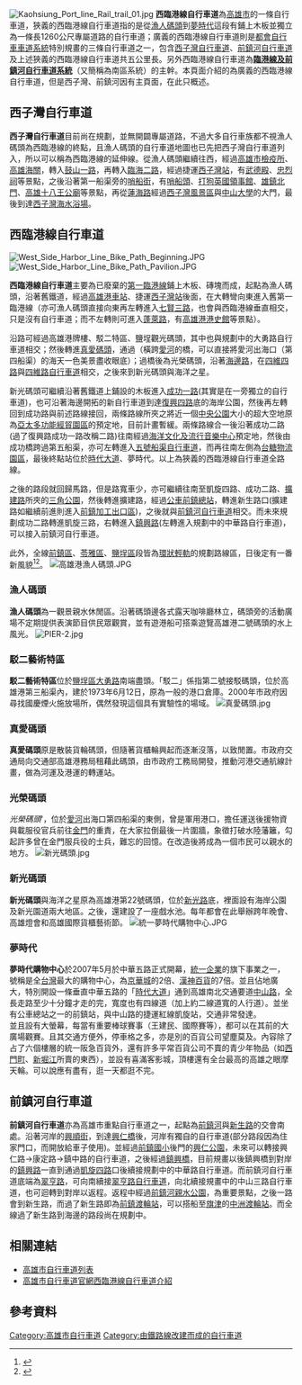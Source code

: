 [[File:Kaohsiung_Port_line_Rail_trail_01.jpg|thumb]]
'''西臨港線自行車道'''為[[高雄市|高雄市]]的一條自行車道，狹義的西臨港線自行車道指的是從[[高雄港漁人碼頭|漁人碼頭]]到[[統一夢時代購物中心|夢時代]]這段有鋪上木板並獨立為一條長1260公尺專屬道路的自行車道；廣義的西臨港線自行車道則是[[高雄市自行車道列表#都會自行車車道系統|都會自行車車道系統]]特別規畫的三條自行車道之一，包含[[西子灣自行車道|西子灣自行車道]]、[[前鎮河自行車道|前鎮河自行車道]]及上述狹義的西臨港線自行車道共五公里長。另外西臨港線自行車道為'''[[高雄市自行車道列表#南區系統|臨港線及前鎮河自行車道系統]]'''（又簡稱為南區系統）的主幹。本頁面介紹的為廣義的西臨港線自行車道，但是西子灣、前鎮河因有主頁面，在此只概述。
==西子灣自行車道==
{{main|西子灣自行車道}}
'''西子灣自行車道'''目前尚在規劃，並無開闢專屬道路，不過大多自行車族都不視漁人碼頭為西臨港線的終點，且漁人碼頭的自行車道地圖也已先把西子灣自行車道列入，所以可以稱為西臨港線的延伸線。從漁人碼頭繼續往西，經過[[高雄市檢疫所|高雄市檢疫所]]、[[高雄海關|高雄海關]]，轉入[[鼓山路|鼓山一路]]，再轉入[[臨海路|臨海二路]]，經過捷運[[西子灣站|西子灣站]]，有[[武德殿|武德殿]]、[[忠烈祠|忠烈祠]]等景點，之後沿著第一船渠旁的[[哨船街|哨船街]]，有[[哨船頭|哨船頭]]、[[打狗英國領事館|打狗英國領事館]]、[[雄鎮北門|雄鎮北門]]、[[高雄十八王公廟|高雄十八王公廟]]等景點，再從[[蓮海路|蓮海路]]經過[[西子灣風景區|西子灣風景區]]與[[中山大學|中山大學]]的大門，最後到達[[西子灣海水浴場|西子灣海水浴場]]。

==西臨港線自行車道==
[[File:West_Side_Harbor_Line_Bike_Path_Beginning.JPG|thumb]]
[[File:West_Side_Harbor_Line_Bike_Path_Pavilion.JPG|thumb]]

'''西臨港線自行車道'''主要為已廢棄的[[高雄臨港線|第一臨港線]]鋪上木板、磚塊而成，起點為漁人碼頭，沿著舊鐵道，經過[[高雄港車站|高雄港車站]]、捷運[[西子灣站|西子灣站]]後面，在大轉彎向東進入舊第一臨港線（亦可漁人碼頭直接向東再左轉進入[[七賢路|七賢三路]]，也會與西臨港線垂直相交，只是沒有自行車道；而不左轉則可進入[[蓬萊路|蓬萊路]]，有[[高雄港港史館|高雄港港史館]]等景點）。

沿路可經過高雄港牌樓、駁二特區、鹽埕觀光碼頭，其中也與規劃中的大勇路自行車道相交；然後轉進[[真愛碼頭|真愛碼頭]]，通過{{Link-ja|輕軌愛河橋|軽軌愛河橋|苓雅寮橋棧道}}（橫跨[[愛河|愛河]]的橋，可以直接將愛河出海口（第四船渠）的海天一色美景盡收眼底）；過橋後為光榮碼頭，沿著[[海邊路|海邊路]]，在[[四維路|四維四路]]與[[四維路自行車道|四維路自行車道]]相交，之後來到新光碼頭與海洋之星。

新光碼頭可繼續沿著舊鐵道上鋪設的木板進入[[成功路_(高雄市)|成功一路]](其實是在一旁獨立的自行車道)，也可沿著海邊開拓的新自行車道到達[[復興路_(高雄市)|復興四路]]底的海岸公園，然後再左轉回到成功路與前述路線接回，兩條路線所夾之將近一個[[中央公園_(高雄市)|中央公園]]大小的超大空地原為[[亞太多功能經貿園區|亞太多功能經貿園區]]的預定地，目前計畫暫緩。兩條路線合一後沿著成功二路(過了復興路成功一路改稱二路)往南經過[[海洋文化及流行音樂中心|海洋文化及流行音樂中心]]預定地，然後由成功橋跨過第五船渠，亦可左轉進入[[五號船渠自行車道|五號船渠自行車道]]，而再往南左側為[[台糖物流園區|台糖物流園區]]，最後終點站位於[[時代大道|時代大道]]、夢時代。以上為狹義的西臨港線自行車道全路線。

之後的路段就回歸馬路，但是路寬車少，亦可繼續往南至凱旋四路、成功二路、[[擴建路|擴建路]]所夾的[[三角公園|三角公園]]，然後轉進擴建路，經過[[公車前鎮站|公車前鎮總站]]，轉進新生路口(擴建路如繼續前進則進入[[前鎮加工出口區|前鎮加工出口區]])，之後就與[[前鎮河自行車道|前鎮河自行車道]]相交。而未來規劃成功二路轉進凱旋三路，右轉進入[[鎮興路|鎮興路]](左轉進入規劃中的中華路自行車道)，可以接入前鎮河自行車道。

此外，全線[[前鎮區|前鎮區]]、[[苓雅區|苓雅區]]、[[鹽埕區|鹽埕區]]段皆為[[高雄捷運環狀輕軌|環狀輕軌]]的規劃路線區，日後定有一番新風貌<ref>{{Cite web |url=http://news.ltn.com.tw/news/life/breakingnews/1353201 |title=高雄輕軌通車後 民眾可騎鐵馬與輕軌競速 |access-date=2016-02-15 |archive-date=2017-04-12 |archive-url=https://web.archive.org/web/20170412142839/http://news.ltn.com.tw/news/life/breakingnews/1353201 |dead-url=no }}</ref><ref>{{Cite web |url=https://udn.com/news/story/7327/2157482 |title=舊鐵橋再利用 重返愛河伴輕軌 |access-date=2017-04-12 |archive-date=2020-05-01 |archive-url=https://web.archive.org/web/20200501134941/https://udn.com/news/story/7327/2157482 |dead-url=no }}</ref>。
[[File:高雄港漁人碼頭.JPG|thumb]]
===漁人碼頭===
{{main|高雄港漁人碼頭}}
'''漁人碼頭'''為一觀景親水休閒區。沿著碼頭邊各式露天咖啡廳林立，碼頭旁的活動廣場不定期提供表演節目供民眾觀賞，並有遊港船可搭乘遊覽高雄港二號碼頭的水上風光。
[[File:PIER-2.jpg|thumb]]
===駁二藝術特區===
{{main|駁二藝術特區}}
'''駁二藝術特區'''位於[[鹽埕區|鹽埕區]][[大勇路|大勇路]]南端盡頭。「駁二」係指第二號接駁碼頭，位於高雄港第三船渠內，建於1973年6月12日，原為一般的港口倉庫。2000年市政府因尋找國慶煙火施放場所，偶然發現這個具有實驗性的場域。
[[File:真愛碼頭.jpg|thumb]]
===真愛碼頭===
{{main|真愛碼頭}}
'''真愛碼頭'''原是散裝貨輪碼頭，但隨著貨櫃輪興起而逐漸沒落，以致閒置。市政府交通局向交通部高雄港務局租藉此碼頭，由市政府工務局開發，推動河港交通航線計畫，做為河運及港運的轉運站。

===光榮碼頭===
{{main|光榮碼頭}}
''光榮碼頭'''，位於[[愛河|愛河]]出海口第四船渠的東側，曾是軍用港口，擔任運送後援物資與載服役官兵前往[[金門|金門]]的重責，在大家拉倒最後一片圍牆，象徵打破水陸藩籬，勾起許多曾在金門服兵役的士兵，難忘的回憶。在改造後將成為一個市民可以親水的地方。
[[File:新光碼頭.jpg|thumb]]
===新光碼頭===
{{main|新光碼頭}}
'''新光碼頭'''與海洋之星原為高雄港第22號碼頭，位於[[新光路_(高雄市)|新光路]]底，裡面設有海岸公園及新光園道兩大地區。之後，還建設了一座戲水池。每年都會在此舉辦跨年晚會、高雄燈會和高雄國際貨櫃藝術節。
[[File:統一夢時代購物中心.JPG|thumb]]
===夢時代===
{{main|統一夢時代購物中心}}
'''夢時代購物中心'''於2007年5月於中華五路正式開幕，[[統一企業|統一企業]]的旗下事業之一，號稱是全[[台灣|台灣]]最大的購物中心，為[[京華城購物中心|京華城]]的2倍、[[漢神百貨|漢神百貨]]的7倍。並且佔地廣大，特別開設一條垂直中華五路的「[[時代大道|時代大道]]」通到高雄南北交通要道[[中山路|中山路]]，全長走路至少十分鐘才走的完，寬度也有四線道（加上約二線道寬的人行道）。並坐有公車總站之一的前鎮站，與中山路的捷運紅線凱旋站，交通非常發達。<br/>
並且設有大螢幕，每當有重要棒球賽事（王建民、國際賽等），都可以在其前的大廣場觀賽。且其交通方便外，停車格之多，亦是別的百貨公司望塵莫及。內容除了占了六個樓層的統一阪急百貨外，還有許多平常百貨公司不賣的青少年物品（如[[西門町|西門町]]、[[新堀江|新堀江]]所賣的東西），並設有喜滿客影城，頂樓還有全台最高的高雄之眼摩天輪。可以說應有盡有，逛一天都逛不完。

==前鎮河自行車道==
{{main|前鎮河自行車道}}
'''前鎮河自行車道'''亦為高雄市重點自行車道之一，起點為[[前鎮河|前鎮河]]與[[新生路_(高雄市)|新生路]]的交會南處。沿著河岸的[[興順街|興順街]]，到達[[興仁橋|興仁橋]]後，河岸有獨自的自行車道(部分路段因為住家門口，而開放給車子使用)。並經過[[高雄市立前鎮國小|前鎮國小]]後門的[[興仁公園|興仁公園]]，未來可以轉接興仁路→康定路→鎮中路的自行車道，之後經過[[鎮興橋|鎮興橋]]，目前規畫以後鎮興橋到對岸的[[鎮興路|鎮興路]]一直到通過[[凱旋路_(高雄市)|凱旋四路]]口後續接規劃中的中華路自行車道。而前鎮河自行車道底端為[[翠亨路|翠亨路]]，可向南續接[[翠亨路自行車道|翠亨路自行車道]]，向北續接規畫中的中山三路自行車道，也可迴轉到對岸以返程。返程中經過[[前鎮河親水公園|前鎮河親水公園]]，為重要景點，之後一路會到新生路，而過了新生路即為[[前鎮渡輪站|前鎮渡輪站]]，可以搭船至[[旗津區|旗津]]的[[中洲渡輪站|中洲渡輪站]]。而全線過了新生路到海邊的路段尚在規劃中。

==相關連結==
*[[高雄市自行車道列表|高雄市自行車道列表]]
*[https://web.archive.org/web/20090328161652/http://pwbgis.kcg.gov.tw/bicycle/westport.aspx?index_no=2.3 高雄市自行車道官網西臨港線自行車道介紹]

== 參考資料 ==
{{reflist}}

{{高雄多功能經貿園區}}

[[Category:高雄市自行車道|Category:高雄市自行車道]]
[[Category:由鐵路線改建而成的自行車道|Category:由鐵路線改建而成的自行車道]]